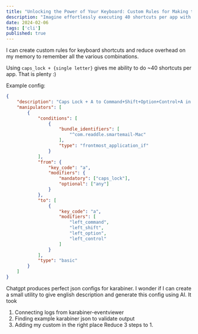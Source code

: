 ```yaml
---
title: "Unlocking the Power of Your Keyboard: Custom Rules for Making the Hyper Key Super Effective"
description: "Imagine effortlessly executing 40 shortcuts per app with just a simple key combination!"
date: 2024-02-06
tags: ['cli']
published: true
---
```


I can create custom rules for keyboard shortcuts and reduce overhead on my memory to remember all the various combinations.

Using `caps_lock + {single letter}` gives me ability to do ~40 shortcuts per app. That is plenty :)

Example config:
```json
{
    "description": "Caps Lock + A to Command+Shift+Option+Control+A in Spark",
    "manipulators": [
        {
            "conditions": [
                {
                    "bundle_identifiers": [
                        "^com.readdle.smartemail-Mac"
                    ],
                    "type": "frontmost_application_if"
                }
            ],
            "from": {
                "key_code": "a",
                "modifiers": {
                    "mandatory": ["caps_lock"], 
                    "optional": ["any"]
                }
            },
            "to": [
                {
                    "key_code": "a",
                    "modifiers": [
	                    "left_command", 
	                    "left_shift", 
	                    "left_option", 
	                    "left_control"
	                ]
                }
            ],
            "type": "basic"
        }
    ]
}
```

Chatgpt produces perfect json configs for karabiner.
I wonder if I can create a small utility to give english description and generate this config using AI. It took 
1. Connecting logs from karabiner-eventviewer 
2. Finding example karabiner json to validate output  
3. Adding my custom in the right place
Reduce 3 steps to 1.